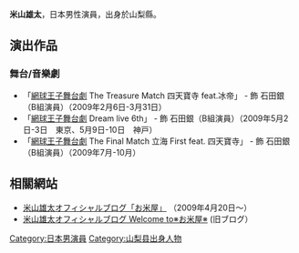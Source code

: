 {{BLP unsourced|time=2020-01-07}}
{{藝人
|姓名 = 米山雄太
|類型 = 男演員
|外文名 = 米山 雄太
|外文 = 日文
|英文名 = Yuta Yoneyama
|暱稱 = 米さん
|國籍 = {{JPN}}
|出生日期 = {{birth date and age|1981|11|25}}
|出生地點 = [[日本|日本]][[山梨縣|山梨縣]]
|經紀公司 = 
}}
{{Japanese|japanese=米山 雄太|kana=よねやま ゆうた|romaji=Yoneyama Yuta}}

'''米山雄太'''{{BD|1981年|11月25日|||Yoneyama Yuta}}，日本男性演員，出身於山梨縣。

==演出作品==
=== 舞台/音樂劇 ===
* 「[[網球王子舞台劇|網球王子舞台劇]] The Treasure Match 四天寶寺 feat.冰帝」 - 飾 石田銀（B組演員）（2009年2月6日-3月31日）
* 「[[網球王子舞台劇|網球王子舞台劇]] Dream live 6th」 - 飾 石田銀（B組演員）（2009年5月2日-3日　東京、5月9日-10日　神戸）
* 「[[網球王子舞台劇|網球王子舞台劇]] The Final Match 立海 First feat. 四天寶寺」 - 飾 石田銀（B組演員）（2009年7月-10月）

== 相關網站 ==
* [http://ameblo.jp/yuta-yone/ 米山雄太オフィシャルブログ「お米屋」] {{Wayback|url=http://ameblo.jp/yuta-yone/ |date=20170216131502 }}（2009年4月20日～）
* [http://ameblo.jp/yuuta1981/ 米山雄太オフィシャルブログ Welcome to※お米屋※] {{Wayback|url=http://ameblo.jp/yuuta1981/ |date=20210329181943 }}(旧ブログ）

{{DEFAULTSORT:Yoneyama Yuta}}
[[Category:日本男演員|Category:日本男演員]]
[[Category:山梨县出身人物|Category:山梨县出身人物]]
{{Japan-enter-bio-stub}}